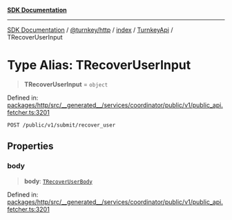 [**SDK Documentation**](../../../../../../README.mdx)

***

[SDK Documentation](../../../../../../packages.mdx) / [@turnkey/http](../../../../README.mdx) / [index](../../../README.mdx) / [TurnkeyApi](../README.mdx) / TRecoverUserInput

# Type Alias: TRecoverUserInput

> **TRecoverUserInput** = `object`

Defined in: [packages/http/src/\_\_generated\_\_/services/coordinator/public/v1/public\_api.fetcher.ts:3201](https://github.com/tkhq/sdk/blob/078f5423e923fbd1d7fd39440402d7f01d09c3d0/packages/http/src/__generated__/services/coordinator/public/v1/public_api.fetcher.ts#L3201)

`POST /public/v1/submit/recover_user`

## Properties

### body

> **body**: [`TRecoverUserBody`](TRecoverUserBody.mdx)

Defined in: [packages/http/src/\_\_generated\_\_/services/coordinator/public/v1/public\_api.fetcher.ts:3201](https://github.com/tkhq/sdk/blob/078f5423e923fbd1d7fd39440402d7f01d09c3d0/packages/http/src/__generated__/services/coordinator/public/v1/public_api.fetcher.ts#L3201)
